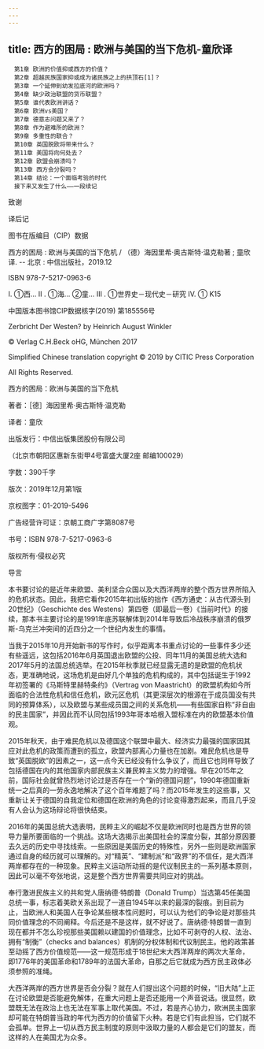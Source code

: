 ```yaml
---
---
---
```

title: 西方的困局 : 欧洲与美国的当下危机-童欣译
---


```
　第1章 欧洲的价值抑或西方的价值？
　第2章 超越民族国家抑或成为诸民族之上的拱顶石[1]？
　第3章 一个延伸到幼发拉底河的欧洲吗？
　第4章 缺少政治联盟的货币联盟？
　第5章 谁代表欧洲讲话？
　第6章 欧洲vs美国？
　第7章 德意志问题又来了？
　第8章 作为避难所的欧洲？
　第9章 多重性的联合？
　第10章 英国脱欧将带来什么？
　第11章 美国将向何处去？
　第12章 欧盟会崩溃吗？
　第13章 西方会分裂吗？
　第14章 结论：一个面临考验的时代
　接下来又发生了什么——一段续记
```



致谢

译后记




图书在版编目（CIP）数据





西方的困局 : 欧洲与美国的当下危机 / （德）海因里希·奥古斯特·温克勒著 ; 童欣译. -- 北京 : 中信出版社，2019.12

ISBN 978-7-5217-0963-6

Ⅰ. ①西… Ⅱ . ①海… ②童… Ⅲ . ①世界史－现代史－研究 Ⅳ. ① K15

中国版本图书馆CIP数据核字(2019) 第185556号





Zerbricht Der Westen? by Heinrich August Winkler

© Verlag C.H.Beck oHG, München 2017

Simplified Chinese translation copyright © 2019 by CITIC Press Corporation

All Rights Reserved.





西方的困局：欧洲与美国的当下危机

著者：［德］海因里希·奥古斯特·温克勒

译者：童欣

出版发行：中信出版集团股份有限公司

（北京市朝阳区惠新东街甲4号富盛大厦2座 邮编100029）





字数：390千字

版次：2019年12月第1版

京权图字：01-2019-5496

广告经营许可证：京朝工商广字第8087号

书号：ISBN 978-7-5217-0963-6





版权所有·侵权必究


导言


本书要讨论的是近年来欧盟、美利坚合众国以及大西洋两岸的整个西方世界所陷入的危机状态。因此，我把它看作2015年初出版的拙作《西方通史：从古代源头到20世纪》（Geschichte des Westens）第四卷（即最后一卷）《当前时代》的接续，那本书主要讨论的是1991年底苏联解体到2014年导致后冷战秩序崩溃的俄罗斯-乌克兰冲突间的近四分之一个世纪内发生的事情。

当我于2015年10月开始新书的写作时，似乎距离本书重点讨论的一些事件多少还有些遥远，这包括2016年6月英国退出欧盟的公投、同年11月的美国总统大选和2017年5月的法国总统选举。在2015年秋季就已经显露无遗的是欧盟的危机状态，更准确地说，这场危机是由好几个单独的危机构成的，其中包括诞生于1992年初签署的《马斯特里赫特条约》（Vertrag von Maastricht）的欧盟机构如今所面临的合法性危机和信任危机，欧元区危机（其更深层次的根源在于成员国没有共同的预算体系），以及欧盟与某些成员国之间的关系危机——有些国家自称“非自由的民主国家”，并因此而不认同包括1993年哥本哈根入盟标准在内的欧盟基本价值观。

2015年秋天，由于难民危机以及德国这个联盟中最大、经济实力最强的国家因其应对此危机的政策而遭到的孤立，欧盟内部离心力量也在加剧。难民危机也是导致“英国脱欧”的因素之一，这一点今天已经没有什么争议了，而且它也同样导致了包括德国在内的其他国家内部民族主义兼民粹主义势力的增强。早在2015年之前，国际社会就曾热烈地讨论过是否存在一个“新的德国问题”，1990年德国重新统一之后真的一劳永逸地解决了这个百年难题了吗？而2015年发生的这些事，又重新让关于德国的自我定位和德国在欧洲的角色的讨论变得激烈起来，而且几乎没有人会认为这场辩论将很快结束。

2016年的美国总统大选表明，民粹主义的崛起不仅是欧洲同时也是西方世界的领导力量所要面临的一个挑战。这场大选揭示出美国社会的深度分裂，其部分原因要去久远的历史中寻找线索。一些原因是美国历史的特殊性，另外一些则是欧洲国家通过自身的经历就可以理解的。对“精英”、“建制派”和“政界”的不信任，是大西洋两岸都存在的一种现象。民粹主义运动所动摇的是代议制民主的一系列基本原则，因此可以毫不夸张地说，这是整个西方世界需要共同应对的挑战。

奉行激进民族主义的共和党人唐纳德·特朗普（Donald Trump）当选第45任美国总统一事，标志着美欧关系出现了一道自1945年以来的最深的裂痕。到目前为止，当欧洲人和美国人在争论某些根本性问题时，可以认为他们的争论是对那些共同价值理念的不同阐释。今后还是不是这样，就不好说了。唐纳德·特朗普一直到现在都并不怎么珍视那些美国赖以建国的价值理念，比如不可剥夺的人权、法治、拥有“制衡”（checks and balances）机制的分权体制和代议制民主。他的政策甚至动摇了西方价值规范——这一规范形成于18世纪末大西洋两岸的两次大革命，即1776年的美国革命和1789年的法国大革命，自那之后它就成为西方民主政体必须参照的准绳。

大西洋两岸的西方世界是否会分裂？就在人们提出这个问题的时候，“旧大陆”上正在讨论欧盟是否能避免解体，在重大问题上是否还能用一个声音说话。很显然，欧盟既无法在政治上也无法在军事上取代美国。不过，若是齐心协力，欧洲民主国家却可能在特朗普当政的年代为西方的价值留下火种。若是它们有此担当，它们就不会孤单。世界上一切从西方民主制度的原则中汲取力量的人都会是它们的盟友，而这样的人在美国尤为众多。